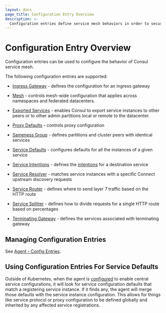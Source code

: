 ```yaml
---
layout: docs
page_title: Configuration Entry Overview
description: >-
  Configuration entries define service mesh behaviors in order to secure and manage traffic. Learn about Consul’s different config entry kinds and get links to configuration reference pages.
---
```


# Configuration Entry Overview

Configuration entries can be used to configure the behavior of Consul service mesh.

The following configuration entries are supported:

- [Ingress Gateway](/consul/docs/connect/config-entries/ingress-gateway) - defines the
  configuration for an ingress gateway

- [Mesh](/consul/docs/connect/config-entries/mesh) - controls
  mesh-wide configuration that applies across namespaces and federated datacenters.
  
- [Exported Services](/consul/docs/connect/config-entries/exported-services) - enables 
  Consul to export service instances to other peers or to other admin partitions local or remote to the datacenter. 

- [Proxy Defaults](/consul/docs/connect/config-entries/proxy-defaults) - controls
  proxy configuration

- [Sameness Group](/consul/docs/connect/config-entries/sameness-group) - defines partitions and cluster peers with identical services

- [Service Defaults](/consul/docs/connect/config-entries/service-defaults) - configures
  defaults for all the instances of a given service

- [Service Intentions](/consul/docs/connect/config-entries/service-intentions) - defines
  the [intentions](/consul/docs/connect/intentions) for a destination service

- [Service Resolver](/consul/docs/connect/config-entries/service-resolver) - matches
  service instances with a specific Connect upstream discovery requests

- [Service Router](/consul/docs/connect/config-entries/service-router) - defines
  where to send layer 7 traffic based on the HTTP route

- [Service Splitter](/consul/docs/connect/config-entries/service-splitter) - defines
  how to divide requests for a single HTTP route based on percentages

- [Terminating Gateway](/consul/docs/connect/config-entries/terminating-gateway) - defines the
  services associated with terminating gateway

## Managing Configuration Entries

See [Agent - Config Entries](/consul/docs/agent/config-entries).

## Using Configuration Entries For Service Defaults

Outside of Kubernetes, when the agent is
[configured](/consul/docs/agent/config/config-files#enable_central_service_config) to enable
central service configurations, it will look for service configuration defaults
that match a registering service instance. If it finds any, the agent will merge
those defaults with the service instance configuration. This allows for things
like service protocol or proxy configuration to be defined globally and
inherited by any affected service registrations.

